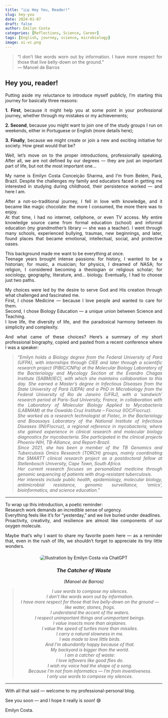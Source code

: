 ```yaml
---
title: "🇬🇧 Hey You, Reader!"
slug: hey-you
date: 2024-01-07
draft: false
author: Emilyn Costa
categories: [Reflections, Science, Career]
tags: [English, journey, science, microbiology]
image: oi-vc.png
---
```

<div style="text-align: justify">

> "I don't like words worn out by information. I have more respect for those that live belly-down on the ground."  
> — Manoel de Barros

<div style="text-align: justify">

## Hey you, reader!

Putting aside my reluctance to introduce myself publicly, I'm starting this journey for basically three reasons:

**1. First**, because it might help you at some point in your professional journey, whether through my mistakes or my achievements;

**2. Second**, because you might want to join one of the study groups I run on weekends, either in Portuguese or English (more details here);

**3. Finally**, because we might create or join a new and exciting initiative for society. How great would that be?

Well, let's move on to the proper introductions, professionally speaking. After all, we are not defined by our degrees — they are just an important part of life, but not *the* most important one...

My name is Emilyn Costa Conceição Sharma, and I'm from Belém, Pará, Brazil. Despite the challenges my family and educators faced in getting me interested in studying during childhood, their persistence worked — and here I am.

After a not-so-traditional journey, I fell in love with knowledge, and it became like magic chocolate: the more I consumed, the more there was to enjoy.  
At that time, I had no internet, cellphone, or even TV access. My entire knowledge source came from formal education (school) and informal education (my grandmother’s library — she was a teacher). I went through many schools, experienced bullying, traumas, new beginnings, and later, found places that became emotional, intellectual, social, and protective oases.

This background made me want to be everything at once.  
Teenage years brought intense passions: for history, I wanted to be a historian; for music, a musician; for physics, I dreamed of NASA; for religion, I considered becoming a theologian or religious scholar; for sociology, geography, literature, and... biology. Eventually, I had to choose just two paths.

My choices were led by the desire to serve God and His creation through what challenged and fascinated me.  
First, I chose Medicine — because I love people and wanted to care for them.  
Second, I chose Biology Education — a unique union between Science and Teaching.  
I love life, the diversity of life, and the paradoxical harmony between its simplicity and complexity.

And what came of these choices? Here’s a summary of my short professional biography, copied and pasted from a recent conference where I was a speaker:

<div style="text-align: justify; font-style: italic;">
> "Emilyn holds a Biology degree from the Federal University of Pará (UFPA), with internships through CIEE and later through a scientific research project (PIBIC/CNPq) at the Molecular Biology Laboratory of the Bacteriology and Mycology Section at the Evandro Chagas Institute (SABMI/IEC), with which she maintains collaboration to this day. She earned a Master’s degree in Infectious Diseases from the State University of Pará (UEPA) and a PhD in Microbiology from the Federal University of Rio de Janeiro (UFRJ), with a 'sandwich' research period at Paris-Sud University, France, in collaboration with the Laboratory of Molecular Biology Applied to Mycobacteria (LABMAM) at the Oswaldo Cruz Institute – Fiocruz (IOC/Fiocruz).  
> She worked as a research technologist at Fiotec, in the Bacteriology and Bioassays Laboratory of the National Institute of Infectious Diseases (INI/Fiocruz), a regional reference in mycobacteria, where she gained experience in clinical research and molecular biology diagnostics for mycobacteria. She participated in the clinical projects Phoenix-NIH, TB-Alliance, and Report-Brazil.  
> Since 2021, she has been a member of the TB Genomics and Tuberculosis Omics Research (TORCH) groups, mainly coordinating the SMARTT clinical research project as a postdoctoral fellow at Stellenbosch University, Cape Town, South Africa.  
> Her current research focuses on personalized medicine through genomic sequencing of patients with drug-resistant tuberculosis.  
> Her interests include public health, epidemiology, molecular biology, antimicrobial resistance, genomic surveillance, 'omics', bioinformatics, and science education."
</div>

---

<div style="text-align: justify; font-style: normal;">

To wrap up this introduction, a poetic reminder:  
Research work demands an incredible sense of urgency.  
Everything feels like it’s for "yesterday," and we live buried under deadlines.  
Proactivity, creativity, and resilience are almost like components of our oxygen molecule.

Maybe that's why I want to share my favorite poem here — as a reminder that, even in the rush of life, we shouldn't forget to appreciate its tiny little wonders.

<div style="text-align: center; margin: 20px 0;">
  <img src="/img/oi-vc.png" alt="Illustration by Emilyn Costa via ChatGPT" style="max-width: 75%; height: auto; border-radius: 8px;">
</div>

<div style="text-align: center; font-style: italic;">

### **The Catcher of Waste**  
*(Manoel de Barros)*

> I use words to compose my silences.  
> I don’t like words worn out by information.  
> I have more respect for those that live belly-down on the ground — like water, stones, frogs.  
> I understand the accent of the waters.  
> I respect unimportant things and unimportant beings.  
> I value insects more than airplanes.  
> I value the speed of turtles more than missiles.  
> I carry a natural slowness in me.  
> I was made to love little birds.  
> And I’m abundantly happy because of that.  
> My backyard is bigger than the world.  
> I am a catcher of waste:  
> I love leftovers like good flies do.  
> I wish my voice had the shape of a song.  
> Because I’m not from informatics — I’m from inventiveness.  
> I only use words to compose my silences.

</div>

---

<div style="text-align: justify; font-style: normal;">

With all that said — welcome to my professional-personal blog.

See you soon — and I hope it really is *soon*! 😅

Emilyn Costa.